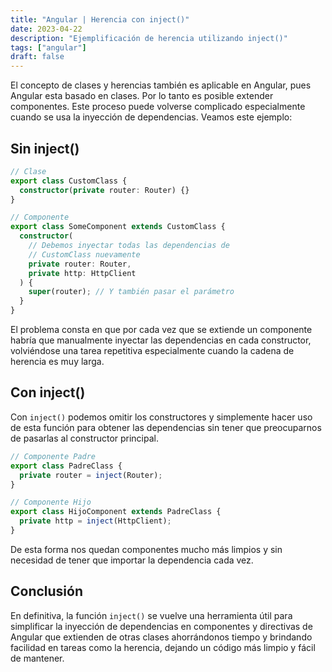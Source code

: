 ---
title: "Angular | Herencia con inject()"
date: 2023-04-22
description: "Ejemplificación de herencia utilizando inject()"
tags: ["angular"]
draft: false
---

El concepto de clases y herencias también es aplicable en Angular, pues Angular esta basado en clases. Por lo tanto es posible extender componentes. Este proceso puede volverse complicado especialmente cuando se usa la inyección de dependencias. Veamos este ejemplo:

## Sin inject()

```typescript
// Clase
export class CustomClass {
  constructor(private router: Router) {}
}

// Componente
export class SomeComponent extends CustomClass {
  constructor(
    // Debemos inyectar todas las dependencias de
    // CustomClass nuevamente
    private router: Router,
    private http: HttpClient
  ) {
    super(router); // Y también pasar el parámetro
  }
}
```

El problema consta en que por cada vez que se extiende un componente habría que manualmente inyectar las dependencias en cada constructor, volviéndose una tarea repetitiva especialmente cuando la cadena de herencia es muy larga.

## Con inject()

Con `inject()` podemos omitir los constructores y simplemente hacer uso de esta función para obtener las dependencias sin tener que preocuparnos de pasarlas al constructor principal.

```typescript
// Componente Padre
export class PadreClass {
  private router = inject(Router);
}

// Componente Hijo
export class HijoComponent extends PadreClass {
  private http = inject(HttpClient);
}
```

De esta forma nos quedan componentes mucho más limpios y sin necesidad de tener que importar la dependencia cada vez.

## Conclusión

En definitiva, la función `inject()` se vuelve una herramienta útil para simplificar la inyección de dependencias en componentes y directivas de Angular que extienden de otras clases ahorrándonos tiempo y brindando facilidad en tareas como la herencia, dejando un código más limpio y fácil de mantener.
